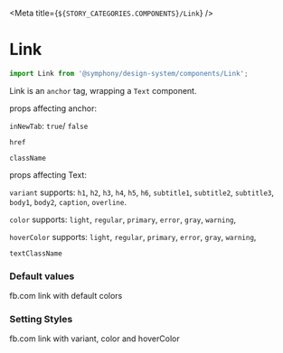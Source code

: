
<Meta title={`${STORY_CATEGORIES.COMPONENTS}/Link`} />

# Link

```js
import Link from '@symphony/design-system/components/Link';
```
Link is an `anchor` tag, wrapping a `Text` component.


props affecting anchor:

`inNewTab`: `true`/ `false`

`href`

`className`


props affecting Text:

`variant` supports: `h1`, `h2`, `h3`, `h4`, `h5`, `h6`, `subtitle1`, `subtitle2`, `subtitle3`, `body1`, `body2`, `caption`, `overline`.

`color` supports: `light`, `regular`, `primary`, `error`, `gray`, `warning`,

`hoverColor` supports: `light`, `regular`, `primary`, `error`, `gray`, `warning`,

`textClassName`

### Default values

<Preview>
    <Story name="Default">
        <Link href="www.fb.com">
            fb.com link with default colors
        </Link>
    </Story>
</Preview>

### Setting Styles

<Preview>
    <Story name="Other colors">
        <Link variant="h4" color="error" hoverColor="warning" href="www.fb.com" inNewTab={true}>
            fb.com link with variant, color and hoverColor
        </Link>
    </Story>
</Preview>

